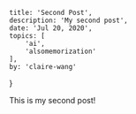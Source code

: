 	title: 'Second Post',
	description: 'My second post',
	date: 'Jul 20, 2020',
	topics: [
		'ai',
		'alsomemorization'
	],
	by: 'claire-wang'
}

This is my second post!
